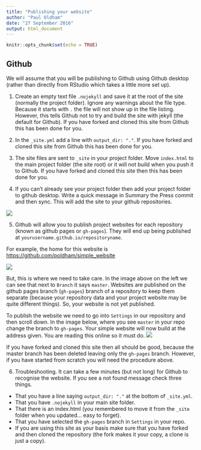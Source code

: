```yaml
---
title: "Publishing your website"
author: "Paul Oldham"
date: "27 September 2016"
output: html_document
---
```


```r
knitr::opts_chunk$set(echo = TRUE)
```

## Github

We will assume that you will be publishing to Github using Github desktop (rather than directly from RStudio which takes a little more set up).

1. Create an empty text file `.nojekyll` and save it at the root of the site (normally the project folder). Ignore any warnings about the file type. Because it starts with `.` the file will not show up in the file listing. However, this tells Github not to try and build the site with jekyll (the default for Github). If you have forked and cloned this site from Github this has been done for you.

2. In the `_site.yml` add a line with `output_dir: "."`. If you have forked and cloned this site from Github this has been done for you.

3. The site files are sent to `_site` in your project folder. Move `index.html` to the main project folder (the site root) or it will not build when you push it to Github. If you have forked and cloned this site then this has been done for you.

4. If you can't already see your project folder then add your project folder to github desktop. Write a quick message in Summary the Press commit and then sync. This will add the site to your github repositories.

![](images/add_github_desktop.png)

5. Github will allow you to publish project websites for each repository (known as github pages or `gh-pages`). They will end up being published at `yourusername.github.io/repositoryname`. 

For example, the home for this website is [https://github.com/poldham/simple_website](https://github.com/poldham/simple_website)

![](images/website_address.png)

But, this is where we need to take care. In the image above on the left we can see that next to `Branch` it says `master`. Websites are published on the github pages branch (`gh-pages`) branch of a repository to keep them separate (because your repository data and your project website may be quite different things). So, your website is not yet published. 

To publish the website we need to go into `Settings` in our repository and then scroll down. In the image below, where you see `master` in your repo change the branch to `gh-pages`. Your simple website will now build at the address given. You are reading this online so it must do. 
![](images/website_gh_pages.png)

If you have forked and cloned this site then all should be good, because the master branch has been deleted leaving only the `gh-pages` branch. However, if you have started from scratch you will need the procedure above.

6. Troubleshooting. It can take a few minutes (but not long) for Github to recognise the website. If you see a not found message check three things. 

- That you have a line saying `output_dir: "."` at the bottom of `_site.yml`.
- That you have `.nojekyll` in your main site folder.
- That there is an index.html (you remembered to move it from the `_site` folder when you updated... easy to forget).
- That you have selected the `gh-pages` branch in `Settings` in your repo.
- If you are using this site as your basis make sure that you have forked and then cloned the repository (the fork makes it your copy, a clone is just a copy).





